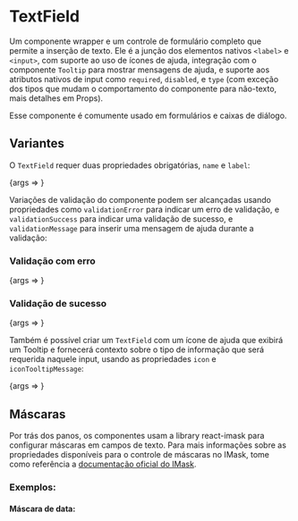 
<Meta title="Forms/TextField" component={TextField} />

# TextField

Um componente wrapper e um controle de formulário completo que permite a inserção de texto. Ele é a junção dos elementos nativos `<label>` e `<input>`, com suporte ao uso de ícones de ajuda, integração com o componente `Tooltip` para mostrar mensagens de ajuda, e suporte aos atributos nativos de input como `required`, `disabled`, e `type` (com exceção dos tipos que mudam o comportamento do componente para não-texto, mais detalhes em Props).

Esse componente é comumente usado em formulários e caixas de diálogo.

## Variantes

O `TextField` requer duas propriedades obrigatórias, `name` e `label`:

<Canvas>
    <Story 
      name="Regular TextField" 
      args={{name: "inputName", label: "Input Label"}}
    >
      {args => <TextField {...args} />}
    </Story>
</Canvas>

Variações de validação do componente podem ser alcançadas usando propriedades como `validationError` para indicar um erro de validação, e `validationSuccess` para indicar uma validação de sucesso, e `validationMessage` para inserir uma mensagem de ajuda durante a validação:

### Validação com erro

<Canvas>
    <Story 
      name="Error TextField" 
      args={{name: "inputName", label: "Input Label", value: "Wrong Input", validationError: true, validationMessage: "There seems to be something wrong with your input" }}
    >
      {args => <TextField {...args} />}
    </Story>
</Canvas>

### Validação de sucesso

<Canvas>
    <Story 
      name="Success TextField" 
      args={{name: "inputName", label: "Input Label", value: "Right Input", validationSuccess: true }}
    >
      {args => <TextField {...args} />}
    </Story>
</Canvas>

Também é possível criar um `TextField` com um ícone de ajuda que exibirá um Tooltip e fornecerá contexto sobre o tipo de informação que será requerida naquele input, usando as propriedades `icon` e `iconTooltipMessage`:

<Canvas>
    <Story 
      name="Information TextField" 
      args={{name: "inputName", label: "Input Label", icon: "info", iconTooltipMessage: "Informação do input", iconTooltipDirection: "left" }}
    >
      {args => <TextField {...args} />}
    </Story>
</Canvas>

## Máscaras

Por trás dos panos, os componentes usam a library react-imask para configurar máscaras em campos de texto. Para mais informações sobre as propriedades disponíveis para o controle de máscaras no IMask, tome como referência a [documentação oficial do IMask](https://imask.js.org/).

### Exemplos:

#### Máscara de data:
<Canvas>
    <Story 
      name="Date Masked TextField" 
    >
      <TextField 
        name="date"
        label="Data de nascimento"
        mask={Date}
        pattern="d/`m/`YY"
        maxLength="10"
        placeholder="dd/mm/aaaa"
        min={new Date(1900, 0, 1)}
        max={new Date(2010, 0, 1)}
      />
    </Story>
</Canvas>

<ArgsTable of={TextField} />

